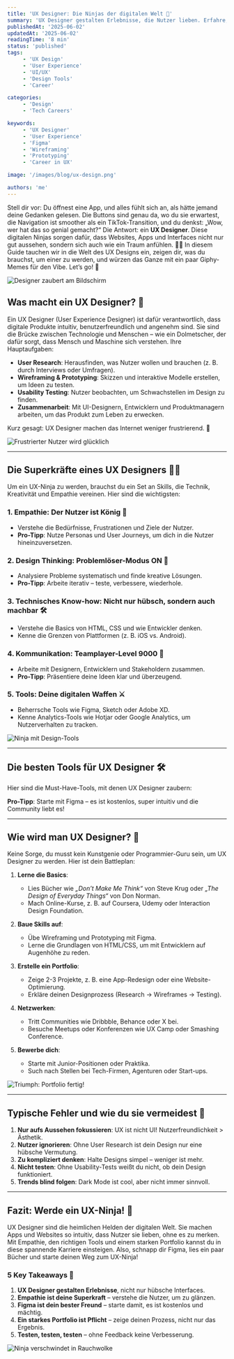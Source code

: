 ```yaml
---
title: 'UX Designer: Die Ninjas der digitalen Welt 🌟'
summary: 'UX Designer gestalten Erlebnisse, die Nutzer lieben. Erfahre, was sie tun, welche Skills du brauchst und wie du selbst ein UX-Ninja wirst – mit ein paar Memes für den Vibe!'
publishedAt: '2025-06-02'
updatedAt: '2025-06-02'
readingTime: '8 min'
status: 'published'
tags:
     - 'UX Design'
     - 'User Experience'
     - 'UI/UX'
     - 'Design Tools'
     - 'Career'

categories:
     - 'Design'
     - 'Tech Careers'

keywords:
     - 'UX Designer'
     - 'User Experience'
     - 'Figma'
     - 'Wireframing'
     - 'Prototyping'
     - 'Career in UX'

image: '/images/blog/ux-design.png'

authors: 'me'
---
```


Stell dir vor: Du öffnest eine App, und alles fühlt sich an, als hätte jemand deine Gedanken gelesen. Die Buttons sind genau da, wo du sie erwartest, die Navigation ist smoother als ein TikTok-Transition, und du denkst: „Wow, wer hat das so genial gemacht?“ Die Antwort: ein **UX Designer**. Diese
digitalen Ninjas sorgen dafür, dass Websites, Apps und Interfaces nicht nur gut aussehen, sondern sich auch wie ein Traum anfühlen. 🧙‍♂️ In diesem Guide tauchen wir in die Welt des UX Designs ein, zeigen dir, was du brauchst, um einer zu werden, und würzen das Ganze mit ein paar Giphy-Memes für den
Vibe. Let’s go! 🚀

![Designer zaubert am Bildschirm](/images/gifs/design-graphic.gif)

## Was macht ein UX Designer? 🤔

Ein UX Designer (User Experience Designer) ist dafür verantwortlich, dass digitale Produkte intuitiv, benutzerfreundlich und angenehm sind. Sie sind die Brücke zwischen Technologie und Menschen – wie ein Dolmetscher, der dafür sorgt, dass Mensch und Maschine sich verstehen. Ihre Hauptaufgaben:

-    **User Research**: Herausfinden, was Nutzer wollen und brauchen (z. B. durch Interviews oder Umfragen).
-    **Wireframing & Prototyping**: Skizzen und interaktive Modelle erstellen, um Ideen zu testen.
-    **Usability Testing**: Nutzer beobachten, um Schwachstellen im Design zu finden.
-    **Zusammenarbeit**: Mit UI-Designern, Entwicklern und Produktmanagern arbeiten, um das Produkt zum Leben zu erwecken.

Kurz gesagt: UX Designer machen das Internet weniger frustrierend. 🙌

![Frustrierter Nutzer wird glücklich](/images/gifs/happy-sad.gif)

---

## Die Superkräfte eines UX Designers 🦸‍♀️

Um ein UX-Ninja zu werden, brauchst du ein Set an Skills, die Technik, Kreativität und Empathie vereinen. Hier sind die wichtigsten:

### 1. Empathie: Der Nutzer ist König 👑

-    Verstehe die Bedürfnisse, Frustrationen und Ziele der Nutzer.
-    **Pro-Tipp**: Nutze Personas und User Journeys, um dich in die Nutzer hineinzuversetzen.

### 2. Design Thinking: Problemlöser-Modus ON 🧠

-    Analysiere Probleme systematisch und finde kreative Lösungen.
-    **Pro-Tipp**: Arbeite iterativ – teste, verbessere, wiederhole.

### 3. Technisches Know-how: Nicht nur hübsch, sondern auch machbar 🛠️

-    Verstehe die Basics von HTML, CSS und wie Entwickler denken.
-    Kenne die Grenzen von Plattformen (z. B. iOS vs. Android).

### 4. Kommunikation: Teamplayer-Level 9000 🤝

-    Arbeite mit Designern, Entwicklern und Stakeholdern zusammen.
-    **Pro-Tipp**: Präsentiere deine Ideen klar und überzeugend.

### 5. Tools: Deine digitalen Waffen ⚔️

-    Beherrsche Tools wie Figma, Sketch oder Adobe XD.
-    Kenne Analytics-Tools wie Hotjar oder Google Analytics, um Nutzerverhalten zu tracken.

![Ninja mit Design-Tools](/images/gifs/ninja-designer-tools.gif)

---

## Die besten Tools für UX Designer 🛠️

Hier sind die Must-Have-Tools, mit denen UX Designer zaubern:

<Table
	data={{
		headers: [
			{ key: 'tool', content: 'Tool' },
			{ key: 'purpose', content: 'Zweck' },
			{ key: 'why', content: 'Warum cool?' },
		],
		rows: [
			['Figma', 'Wireframing, Prototyping', 'Kollaborativ, cloudbasiert, kostenlos'],
			['Sketch', 'UI/UX Design', 'Perfekt für macOS-Nutzer'],
			['Adobe XD', 'Prototyping, Design', 'Nahtlose Integration mit Adobe'],
			['Hotjar', 'Usability Testing', 'Heatmaps und Nutzer-Feedback'],
			['Miro', 'Brainstorming, User Flows', 'Ideal für Team-Workshops'],
		],
	}}
/>

**Pro-Tipp**: Starte mit Figma – es ist kostenlos, super intuitiv und die Community liebt es!

---

## Wie wird man UX Designer? 🚀

Keine Sorge, du musst kein Kunstgenie oder Programmier-Guru sein, um UX Designer zu werden. Hier ist dein Battleplan:

1. **Lerne die Basics**:

     - Lies Bücher wie _„Don’t Make Me Think“_ von Steve Krug oder _„The Design of Everyday Things“_ von Don Norman.
     - Mach Online-Kurse, z. B. auf Coursera, Udemy oder Interaction Design Foundation.

2. **Baue Skills auf**:

     - Übe Wireframing und Prototyping mit Figma.
     - Lerne die Grundlagen von HTML/CSS, um mit Entwicklern auf Augenhöhe zu reden.

3. **Erstelle ein Portfolio**:

     - Zeige 2-3 Projekte, z. B. eine App-Redesign oder eine Website-Optimierung.
     - Erkläre deinen Designprozess (Research → Wireframes → Testing).

4. **Netzwerken**:

     - Tritt Communities wie Dribbble, Behance oder X bei.
     - Besuche Meetups oder Konferenzen wie UX Camp oder Smashing Conference.

5. **Bewerbe dich**:
     - Starte mit Junior-Positionen oder Praktika.
     - Such nach Stellen bei Tech-Firmen, Agenturen oder Start-ups.

![Triumph: Portfolio fertig!](/images/gifs/success-victory-ux-portfolio.gif)

---

## Typische Fehler und wie du sie vermeidest 🚨

1. **Nur aufs Aussehen fokussieren**: UX ist nicht UI! Nutzerfreundlichkeit > Ästhetik.
2. **Nutzer ignorieren**: Ohne User Research ist dein Design nur eine hübsche Vermutung.
3. **Zu kompliziert denken**: Halte Designs simpel – weniger ist mehr.
4. **Nicht testen**: Ohne Usability-Tests weißt du nicht, ob dein Design funktioniert.
5. **Trends blind folgen**: Dark Mode ist cool, aber nicht immer sinnvoll.

---

## Fazit: Werde ein UX-Ninja! 💪

UX Designer sind die heimlichen Helden der digitalen Welt. Sie machen Apps und Websites so intuitiv, dass Nutzer sie lieben, ohne es zu merken. Mit Empathie, den richtigen Tools und einem starken Portfolio kannst du in diese spannende Karriere einsteigen. Also, schnapp dir Figma, lies ein paar
Bücher und starte deinen Weg zum UX-Ninja!

### 5 Key Takeaways 🧠

1. **UX Designer gestalten Erlebnisse**, nicht nur hübsche Interfaces.
2. **Empathie ist deine Superkraft** – verstehe die Nutzer, um zu glänzen.
3. **Figma ist dein bester Freund** – starte damit, es ist kostenlos und mächtig.
4. **Ein starkes Portfolio ist Pflicht** – zeige deinen Prozess, nicht nur das Ergebnis.
5. **Testen, testen, testen** – ohne Feedback keine Verbesserung.

![Ninja verschwindet in Rauchwolke](/images/gifs/ninja-smoke-disappear.gif)
